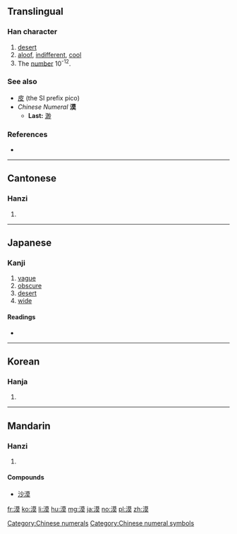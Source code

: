 ==Translingual==

===Han character===
{{Han char|rn=85|rad=水|as=11|sn=14|four=34134|canj=ETAK|ids=⿰氵⿳艹日大}}

# [[desert]]
# [[aloof]], [[indifferent]], [[cool]]
# The [[number]] 10<sup>-12</sup>.

===See also===
* [[皮]] (the SI prefix pico)
* ''Chinese Numeral'' ''' 漠 '''
** '''Last:''' [[渺]]

===References===
* {{Han ref|kx=0646.130|dkj=18149|dj=1055.120|hdz=31694.050|uh=6F20|ud=28448|bh=BA7A|bd=47738}}

[[Category:Chinese numerals]]
[[Category:Chinese numeral symbols]]

----

==Cantonese==

===Hanzi===
{{yue-hanzi|jyut=|y=mok6}}

# {{defn|lang=yue|sort=水11}}

----

==Japanese==

===Kanji===
{{ja-kanji|grade=c|rs=水10}}

# [[vague]]
# [[obscure]]
# [[desert]]
# [[wide]]

====Readings====
* {{ja-readings|goon=[[まく]] (maku)|kanon=[[ばく]] (baku)|kun=[[すなはら]] (sunahara), [[ひろい]] (hiroi)|nanori=[[とう]] (tō), [[ひろ]] (hiro)}}

----

==Korean==

===Hanja===
{{ko-hanja|hangeul=막|eumhun=|rv=mak|mr=mak|y=mak}}

# {{defn|lang=ko|sort=水11}}

----

==Mandarin==

===Hanzi===
{{cmn-hanzi|pin=[[mò]] ([[mo4]])|wg=mo<sup>4</sup>}}

# {{defn|lang=cmn|sort=水11}}

====Compounds====
* [[沙漠]]

[[fr:漠]]
[[ko:漠]]
[[li:漠]]
[[hu:漠]]
[[mg:漠]]
[[ja:漠]]
[[no:漠]]
[[pl:漠]]
[[zh:漠]]
